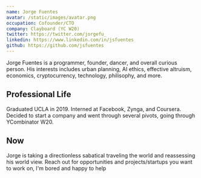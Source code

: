 ```yaml
---
name: Jorge Fuentes
avatar: /static/images/avatar.png
occupation: Cofounder/CTO
company: Clayboard (YC W20)
twitter: https://twitter.com/jorgefu_
linkedin: https://www.linkedin.com/in/jsfuentes
github: https://github.com/jsfuentes
---
```


Jorge Fuentes is a programmer, founder, dancer, and overall curious person. His interests includes urban planning, AI ethics, effective altruism, economics, cryptocurrency, technology, philisophy, and more.

## Professional Life

Graduated UCLA in 2019. Interned at Facebook, Zynga, and Coursera. Decided to start a company and went through several pivots, going through YCombinator W20.

## Now

Jorge is taking a directionless sabatical traveling the world and reassessing his world view. Reach out for opportunities and projects/startups you want to work on, I'm bored and happy to help
